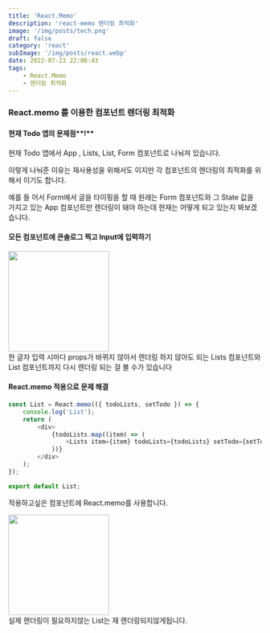 ```yaml
---
title: 'React.Memo'
description: 'react-memo 렌더링 최적화'
image: '/img/posts/tech.png'
draft: false
category: 'react'
subImage: '/img/posts/react.webp'
date: 2022-07-23 22:06:43
tags:
    - React.Memo
    - 렌더링 최적화
---
```


### **React.memo** 를 이용한 컴포넌트 렌더링 최적화

#### 현재 **Todo** 앱의 문제점**!**

현재 Todo 앱에서 App , Lists, List, Form 컴포넌트로 나눠져 있습니다.

이렇게 나눠준 이유는 재사용성을 위해서도 이지만 각 컴포넌트의 렌더링의 최적화를 위해서 이기도 합니다.

예를 들 어서 Form에서 글을 타이핑을 할 때 원래는 Form 컴포넌트와 그 State 값을 가지고 있는 App 컴포넌트만 렌더링이 돼야 하는데 현재는 어떻게 되고 있는지 봐보겠습니다.

#### 모든 컴포넌트에 콘솔로그 찍고 Input에 입력하기

<div className="center">
    <img width="200" src="/img/react/memo.png" />
</div>
한 글자 입력 시마다 props가 바뀌지 않아서 렌더링 하지 않아도 되는 Lists 컴포넌트와 List 컴포넌트까지 다시 렌더링 되는 걸
볼 수가 있습니다

#### React.memo 적용으로 문제 해결

```js
const List = React.memo(({ todoLists, setTodo }) => {
    console.log('List');
    return (
        <div>
            {todoLists.map((item) => (
                <Lists item={item} todoLists={todoLists} setTodo={setTodo} />
            ))}
        </div>
    );
});

export default List;
```

적용하고싶은 컴포넌트에 React.memo를 사용합니다.

<div className="center">
    <img width="200" src="/img/react/memo1.png" />
</div>
실제 랜더링이 필요하지않는 List는 재 랜더링되지않게됩니다.
